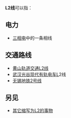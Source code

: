 '''L2线'''可以指：
==电力==
* [[三相电|三相电]]中的一条相线

==交通路线==
{{线路名消歧义}}
* [[黄山轨道交通L2线|黄山轨道交通L2线]]
* [[武汉光谷现代有轨电车|武汉光谷现代有轨电车]]L2线
* [[无锡地铁2号线|无锡地铁2号线]]

==另见==
* [[L2|其它缩写为L2的事物]]
{{disambig|cat=三字路线名消歧义}}